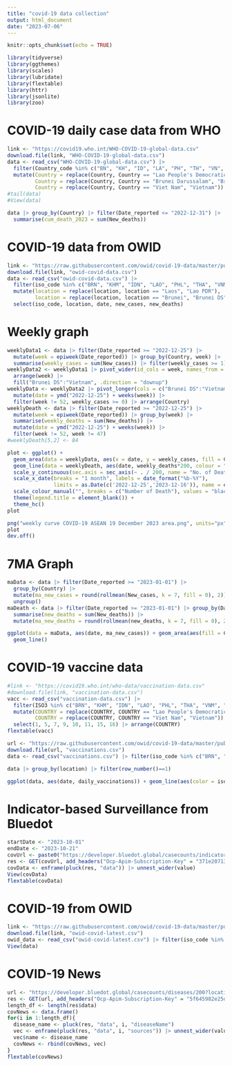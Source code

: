 ```yaml
---
title: "covid-19 data collection"
output: html_document
date: "2023-07-06"
---
```


```r
knitr::opts_chunk$set(echo = TRUE)
```

```r
library(tidyverse)
library(ggthemes)
library(scales)
library(lubridate)
library(flextable)
library(httr)
library(jsonlite)
library(zoo)
```

# COVID-19 daily case data from WHO

```r
link <- "https://covid19.who.int/WHO-COVID-19-global-data.csv"
download.file(link, "WHO-COVID-19-global-data.csv")
data <- read_csv("WHO-COVID-19-global-data.csv") |> 
  filter(Country_code %in% c("BN", "KH", "ID", "LA", "PH", "TH", "VN", "MM", "SG", "MY")) |> 
  mutate(Country = replace(Country, Country == "Lao People's Democratic Republic", "Lao PDR"),
         Country = replace(Country, Country == "Brunei Darussalam", "Brunei DS"),
         Country = replace(Country, Country == "Viet Nam", "Vietnam"))
#tail(data)
#View(data)
```

```r
data |> group_by(Country) |> filter(Date_reported <= "2022-12-31") |> 
  summarise(cum_death_2023 = sum(New_deaths))
```


# COVID-19 data from OWID
```r
link <- "https://raw.githubusercontent.com/owid/covid-19-data/master/public/data/owid-covid-data.csv"
download.file(link, "owid-covid-data.csv")
data <- read_csv("owid-covid-data.csv") |> 
  filter(iso_code %in% c("BRN", "KHM", "IDN", "LAO", "PHL", "THA", "VNM", "MMR", "SGP", "MYS")) |> 
  mutate(location = replace(location, location == "Laos", "Lao PDR"),
         location = replace(location, location == "Brunei", "Brunei DS")) |> 
  select(iso_code, location, date, new_cases, new_deaths)
```

# Weekly graph

```r
weeklyData1 <- data |> filter(Date_reported >= "2022-12-25") |> 
  mutate(week = epiweek(Date_reported)) |> group_by(Country, week) |> 
  summarise(weekly_cases = sum(New_cases)) |> filter(weekly_cases >= 1)
weeklyData2 <- weeklyData1 |> pivot_wider(id_cols = week, names_from = Country, values_from = weekly_cases) |> 
  arrange(week) |> 
  fill("Brunei DS":"Vietnam", .direction = "downup")
weeklyData <- weeklyData2 |> pivot_longer(cols = c("Brunei DS":"Vietnam"), names_to = "Country", values_to = "weekly_cases") |> arrange(Country) |> 
  mutate(date = ymd("2022-12-25") + weeks(week)) |> 
  filter(week != 52, weekly_cases >= 0) |> arrange(Country)
weeklyDeath <- data |> filter(Date_reported >= "2022-12-25") |> 
  mutate(week = epiweek(Date_reported)) |> group_by(week) |> 
  summarise(weekly_deaths = sum(New_deaths)) |> 
  mutate(date = ymd("2022-12-25") + weeks(week)) |> 
  filter(week != 52, week != 47)
#weeklyDeath[5,2] <- 84
```

```r
plot <- ggplot() +
  geom_area(data = weeklyData, aes(x = date, y = weekly_cases, fill = Country)) + 
  geom_line(data = weeklyDeath, aes(date, weekly_deaths*200, colour = "Number of Death"), linetype = "solid", linewidth = 1.2) +
  scale_y_continuous(sec.axis = sec_axis(~ . / 200, name = "No. of Death"), name = "Weekly Cases") +
  scale_x_date(breaks = "1 month", labels = date_format("%b-%Y"),
               limits = as.Date(c('2022-12-25','2023-12-16')), name = element_blank()) +
  scale_colour_manual("", breaks = c("Number of Death"), values = "black") +
  theme(legend.title = element_blank()) +
  theme_hc()
plot
```

```r
png("weekly curve COVID-19 ASEAN 19 December 2023 area.png", units="px", width=3000, height=2250, res=300)
plot
dev.off()
```

# 7MA Graph
```r
maData <- data |> filter(Date_reported >= "2023-01-01") |> 
  group_by(Country) |> 
  mutate(ma_new_cases = round(rollmean(New_cases, k = 7, fill = 0), 2)) |> 
  ungroup()
maDeath <- data |> filter(Date_reported >= "2023-01-01") |> group_by(Date_reported) |> 
  summarise(new_deaths = sum(New_deaths)) |> 
  mutate(ma_new_deaths = round(rollmean(new_deaths, k = 7, fill = 0), 2))
```

```r
ggplot(data = maData, aes(date, ma_new_cases)) + geom_area(aes(fill = Country)) + 
  geom_line()
```


# COVID-19 vaccine data

```r
#link <- "https://covid19.who.int/who-data/vaccination-data.csv"
#download.file(link, "vaccination-data.csv")
vacc <- read_csv("vaccination-data.csv") |> 
  filter(ISO3 %in% c("BRN", "KHM", "IDN", "LAO", "PHL", "THA", "VNM", "MMR", "SGP", "MYS")) |>  # nolint # nolint: line_length_linter.
  mutate(COUNTRY = replace(COUNTRY, COUNTRY == "Lao People's Democratic Republic", "Lao PDR"),
         COUNTRY = replace(COUNTRY, COUNTRY == "Viet Nam", "Vietnam")) |> 
  select(1, 5, 7, 9, 10, 11, 15, 16) |> arrange(COUNTRY)
flextable(vacc)
```

```r
url <- "https://raw.githubusercontent.com/owid/covid-19-data/master/public/data/vaccinations/vaccinations.csv"
download.file(url, "vaccinations.csv")
data <- read_csv("vaccinations.csv") |> filter(iso_code %in% c("BRN", "KHM", "IDN", "LAO", "PHL", "THA", "VNM", "MMR", "SGP", "MYS"))
```

```r
data |> group_by(location) |> filter(row_number()==1)
```


```r
ggplot(data, aes(date, daily_vaccinations)) + geom_line(aes(color = iso_code))
```




# Indicator-based Surveillance from Bluedot 

```r
startDate <- "2023-10-01"
endDate <- "2023-10-21"
covUrl <- paste0("https://developer.bluedot.global/casecounts/indicator-based/?diseaseIds=200&locationIds=1880251,%201605651,%201694008,%201820814,%201733045,%201643084,%201831722,%201327865,%201655842,1562822&startDate=", startDate, "&endDate=", endDate, "&api-version=v1")
res <- GET(covUrl, add_headers("Ocp-Apim-Subscription-Key" = "371e207132a2497f8e981a8d3264788b", "Cache-Control" = "no-cache")) |> content()
covData <- enframe(pluck(res, "data")) |> unnest_wider(value)
View(covData)
flextable(covData)
```

# COVID-19 from OWID

```r
link <- "https://raw.githubusercontent.com/owid/covid-19-data/master/public/data/latest/owid-covid-latest.csv"
download.file(link, "owid-covid-latest.csv")
owid_data <- read_csv("owid-covid-latest.csv") |> filter(iso_code %in% c("BRN", "KHM", "IDN", "LAO", "PHL", "THA", "VNM", "MMR", "SGP", "MYS"))
View(data)
```

# COVID-19 News
```r
url <- "https://developer.bluedot.global/casecounts/diseases/200?locationIds=1880251,%201605651,%201694008,%201820814,%201733045,%201643084,%201831722,%201327865,%201655842,1562822&startDate=2023-10-13&endDate=2023-10-19&isAggregated=false&includeSources=true&api-version=v1"
res <- GET(url, add_headers("Ocp-Apim-Subscription-Key" = "5f645982e25d4a729d7292b890a8ed31", "Cache-Control" = "no-cache")) |> content()
length_df <- length(res$data)
covNews <- data.frame()
for(i in 1:length_df){
  disease_name <- pluck(res, "data", i, "diseaseName")
  vec <- enframe(pluck(res, "data", i, "sources")) |> unnest_wider(value)
  vec$name <- disease_name
  covNews <- rbind(covNews, vec)
}
flextable(covNews)
```

